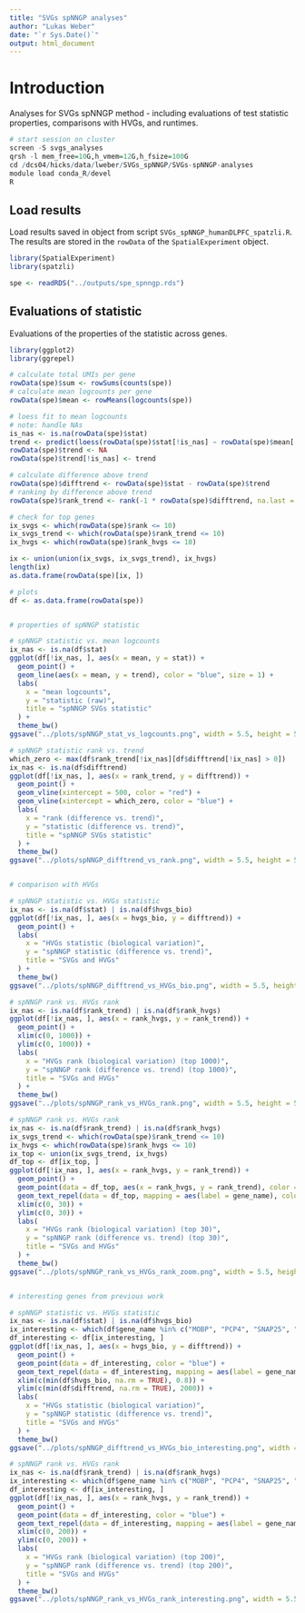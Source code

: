 ```yaml
---
title: "SVGs spNNGP analyses"
author: "Lukas Weber"
date: "`r Sys.Date()`"
output: html_document
---
```


# Introduction

Analyses for SVGs spNNGP method - including evaluations of test statistic properties, comparisons with HVGs, and runtimes.

```r
# start session on cluster
screen -S svgs_analyses
qrsh -l mem_free=10G,h_vmem=12G,h_fsize=100G
cd /dcs04/hicks/data/lweber/SVGs_spNNGP/SVGs-spNNGP-analyses
module load conda_R/devel
R
```


## Load results

Load results saved in object from script `SVGs_spNNGP_humanDLPFC_spatzli.R`. The results are stored in the `rowData` of the `SpatialExperiment` object.

```r
library(SpatialExperiment)
library(spatzli)

spe <- readRDS("../outputs/spe_spnngp.rds")
```


## Evaluations of statistic

Evaluations of the properties of the statistic across genes.

```r
library(ggplot2)
library(ggrepel)
```

```r
# calculate total UMIs per gene
rowData(spe)$sum <- rowSums(counts(spe))
# calculate mean logcounts per gene
rowData(spe)$mean <- rowMeans(logcounts(spe))

# loess fit to mean logcounts
# note: handle NAs
is_nas <- is.na(rowData(spe)$stat)
trend <- predict(loess(rowData(spe)$stat[!is_nas] ~ rowData(spe)$mean[!is_nas]))
rowData(spe)$trend <- NA
rowData(spe)$trend[!is_nas] <- trend

# calculate difference above trend
rowData(spe)$difftrend <- rowData(spe)$stat - rowData(spe)$trend
# ranking by difference above trend
rowData(spe)$rank_trend <- rank(-1 * rowData(spe)$difftrend, na.last = "keep")

# check for top genes
ix_svgs <- which(rowData(spe)$rank <= 10)
ix_svgs_trend <- which(rowData(spe)$rank_trend <= 10)
ix_hvgs <- which(rowData(spe)$rank_hvgs <= 10)

ix <- union(union(ix_svgs, ix_svgs_trend), ix_hvgs)
length(ix)
as.data.frame(rowData(spe)[ix, ])
```

```r
# plots
df <- as.data.frame(rowData(spe))


# properties of spNNGP statistic

# spNNGP statistic vs. mean logcounts
ix_nas <- is.na(df$stat)
ggplot(df[!ix_nas, ], aes(x = mean, y = stat)) + 
  geom_point() + 
  geom_line(aes(x = mean, y = trend), color = "blue", size = 1) + 
  labs(
    x = "mean logcounts", 
    y = "statistic (raw)", 
    title = "spNNGP SVGs statistic"
  ) + 
  theme_bw()
ggsave("../plots/spNNGP_stat_vs_logcounts.png", width = 5.5, height = 5)

# spNNGP statistic rank vs. trend
which_zero <- max(df$rank_trend[!ix_nas][df$difftrend[!ix_nas] > 0])
ix_nas <- is.na(df$difftrend)
ggplot(df[!ix_nas, ], aes(x = rank_trend, y = difftrend)) + 
  geom_point() + 
  geom_vline(xintercept = 500, color = "red") + 
  geom_vline(xintercept = which_zero, color = "blue") + 
  labs(
    x = "rank (difference vs. trend)", 
    y = "statistic (difference vs. trend)", 
    title = "spNNGP SVGs statistic"
  ) + 
  theme_bw()
ggsave("../plots/spNNGP_difftrend_vs_rank.png", width = 5.5, height = 5)


# comparison with HVGs

# spNNGP statistic vs. HVGs statistic
ix_nas <- is.na(df$stat) | is.na(df$hvgs_bio)
ggplot(df[!ix_nas, ], aes(x = hvgs_bio, y = difftrend)) + 
  geom_point() + 
  labs(
    x = "HVGs statistic (biological variation)", 
    y = "spNNGP statistic (difference vs. trend)", 
    title = "SVGs and HVGs"
  ) + 
  theme_bw()
ggsave("../plots/spNNGP_difftrend_vs_HVGs_bio.png", width = 5.5, height = 5)

# spNNGP rank vs. HVGs rank
ix_nas <- is.na(df$rank_trend) | is.na(df$rank_hvgs)
ggplot(df[!ix_nas, ], aes(x = rank_hvgs, y = rank_trend)) + 
  geom_point() + 
  xlim(c(0, 1000)) + 
  ylim(c(0, 1000)) + 
  labs(
    x = "HVGs rank (biological variation) (top 1000)", 
    y = "spNNGP rank (difference vs. trend) (top 1000)", 
    title = "SVGs and HVGs"
  ) + 
  theme_bw()
ggsave("../plots/spNNGP_rank_vs_HVGs_rank.png", width = 5.5, height = 5)

# spNNGP rank vs. HVGs rank
ix_nas <- is.na(df$rank_trend) | is.na(df$rank_hvgs)
ix_svgs_trend <- which(rowData(spe)$rank_trend <= 10)
ix_hvgs <- which(rowData(spe)$rank_hvgs <= 10)
ix_top <- union(ix_svgs_trend, ix_hvgs)
df_top <- df[ix_top, ]
ggplot(df[!ix_nas, ], aes(x = rank_hvgs, y = rank_trend)) + 
  geom_point() + 
  geom_point(data = df_top, aes(x = rank_hvgs, y = rank_trend), color = "maroon") + 
  geom_text_repel(data = df_top, mapping = aes(label = gene_name), color = "maroon") + 
  xlim(c(0, 30)) + 
  ylim(c(0, 30)) + 
  labs(
    x = "HVGs rank (biological variation) (top 30)", 
    y = "spNNGP rank (difference vs. trend) (top 30)", 
    title = "SVGs and HVGs"
  ) + 
  theme_bw()
ggsave("../plots/spNNGP_rank_vs_HVGs_rank_zoom.png", width = 5.5, height = 5)


# interesting genes from previous work

# spNNGP statistic vs. HVGs statistic
ix_nas <- is.na(df$stat) | is.na(df$hvgs_bio)
ix_interesting <- which(df$gene_name %in% c("MOBP", "PCP4", "SNAP25", "HBB", "IGKC", "NPY"))
df_interesting <- df[ix_interesting, ]
ggplot(df[!ix_nas, ], aes(x = hvgs_bio, y = difftrend)) + 
  geom_point() + 
  geom_point(data = df_interesting, color = "blue") + 
  geom_text_repel(data = df_interesting, mapping = aes(label = gene_name), color = "blue") + 
  xlim(c(min(df$hvgs_bio, na.rm = TRUE), 0.8)) + 
  ylim(c(min(df$difftrend, na.rm = TRUE), 2000)) + 
  labs(
    x = "HVGs statistic (biological variation)", 
    y = "spNNGP statistic (difference vs. trend)", 
    title = "SVGs and HVGs"
  ) + 
  theme_bw()
ggsave("../plots/spNNGP_difftrend_vs_HVGs_bio_interesting.png", width = 5.5, height = 5)

# spNNGP rank vs. HVGs rank
ix_nas <- is.na(df$rank_trend) | is.na(df$rank_hvgs)
ix_interesting <- which(df$gene_name %in% c("MOBP", "PCP4", "SNAP25", "HBB", "IGKC", "NPY"))
df_interesting <- df[ix_interesting, ]
ggplot(df[!ix_nas, ], aes(x = rank_hvgs, y = rank_trend)) + 
  geom_point() + 
  geom_point(data = df_interesting, color = "blue") + 
  geom_text_repel(data = df_interesting, mapping = aes(label = gene_name), color = "blue") + 
  xlim(c(0, 200)) + 
  ylim(c(0, 200)) + 
  labs(
    x = "HVGs rank (biological variation) (top 200)", 
    y = "spNNGP rank (difference vs. trend) (top 200)", 
    title = "SVGs and HVGs"
  ) + 
  theme_bw()
ggsave("../plots/spNNGP_rank_vs_HVGs_rank_interesting.png", width = 5.5, height = 5)
```


